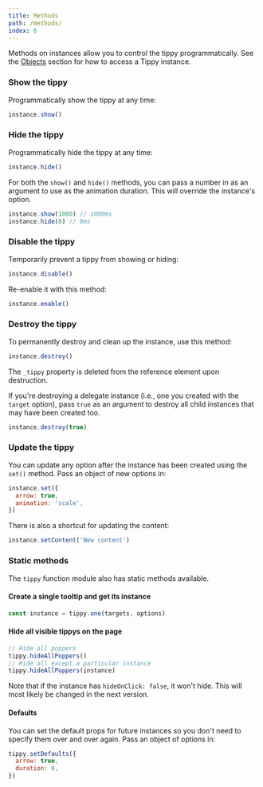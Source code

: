 ```yaml
---
title: Methods
path: /methods/
index: 6
---
```


Methods on instances allow you to control the tippy programmatically. See the
[Objects](/objects#instances) section for how to access a Tippy instance.

### Show the tippy

Programmatically show the tippy at any time:

```js
instance.show()
```

### Hide the tippy

Programmatically hide the tippy at any time:

```js
instance.hide()
```

For both the `show()` and `hide()` methods, you can pass a number in as an
argument to use as the animation duration. This will override the instance's
option.

```js
instance.show(1000) // 1000ms
instance.hide(0) // 0ms
```

### Disable the tippy

Temporarily prevent a tippy from showing or hiding:

```js
instance.disable()
```

Re-enable it with this method:

```js
instance.enable()
```

### Destroy the tippy

To permanently destroy and clean up the instance, use this method:

```js
instance.destroy()
```

The `_tippy` property is deleted from the reference element upon destruction.

If you're destroying a delegate instance (i.e., one you created with the
`target` option), pass `true` as an argument to destroy all child instances that
may have been created too.

```js
instance.destroy(true)
```

### Update the tippy

You can update any option after the instance has been created using the `set()`
method. Pass an object of new options in:

```js
instance.set({
  arrow: true,
  animation: 'scale',
})
```

There is also a shortcut for updating the content:

```js
instance.setContent('New content')
```

### Static methods

The `tippy` function module also has static methods available.

#### Create a single tooltip and get its instance

```js
const instance = tippy.one(targets, options)
```

#### Hide all visible tippys on the page

```js
// Hide all poppers
tippy.hideAllPoppers()
// Hide all except a particular instance
tippy.hideAllPoppers(instance)
```

Note that if the instance has `hideOnClick: false`, it won't hide. This will
most likely be changed in the next version.

#### Defaults

You can set the default props for future instances so you don't need to specify
them over and over again. Pass an object of options in:

```js
tippy.setDefaults({
  arrow: true,
  duration: 0,
})
```
